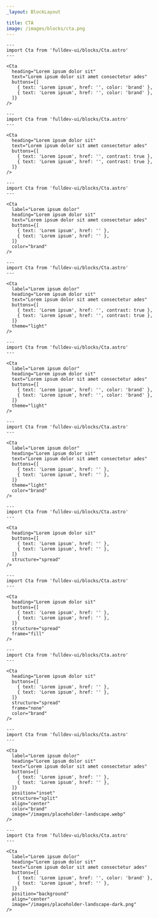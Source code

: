 ```yaml
---
_layout: BlockLayout

title: CTA
image: /images/blocks/cta.png
---
```


```astro live
---
import Cta from 'fulldev-ui/blocks/Cta.astro'
---

<Cta
  heading="Lorem ipsum dolor sit"
  text="Lorem ipsum dolor sit amet consectetur ades"
  buttons={[
    { text: 'Lorem ipsum', href: '', color: 'brand' },
    { text: 'Lorem ipsum', href: '', color: 'brand' },
  ]}
/>
```

```astro live
---
import Cta from 'fulldev-ui/blocks/Cta.astro'
---

<Cta
  heading="Lorem ipsum dolor sit"
  text="Lorem ipsum dolor sit amet consectetur ades"
  buttons={[
    { text: 'Lorem ipsum', href: '', contrast: true },
    { text: 'Lorem ipsum', href: '', contrast: true },
  ]}
/>
```

```astro live
---
import Cta from 'fulldev-ui/blocks/Cta.astro'
---

<Cta
  label="Lorem ipsum dolor"
  heading="Lorem ipsum dolor sit"
  text="Lorem ipsum dolor sit amet consectetur ades"
  buttons={[
    { text: 'Lorem ipsum', href: '' },
    { text: 'Lorem ipsum', href: '' },
  ]}
  color="brand"
/>
```

```astro live
---
import Cta from 'fulldev-ui/blocks/Cta.astro'
---

<Cta
  label="Lorem ipsum dolor"
  heading="Lorem ipsum dolor sit"
  text="Lorem ipsum dolor sit amet consectetur ades"
  buttons={[
    { text: 'Lorem ipsum', href: '', contrast: true },
    { text: 'Lorem ipsum', href: '', contrast: true },
  ]}
  theme="light"
/>
```

```astro live
---
import Cta from 'fulldev-ui/blocks/Cta.astro'
---

<Cta
  label="Lorem ipsum dolor"
  heading="Lorem ipsum dolor sit"
  text="Lorem ipsum dolor sit amet consectetur ades"
  buttons={[
    { text: 'Lorem ipsum', href: '', color: 'brand' },
    { text: 'Lorem ipsum', href: '', color: 'brand' },
  ]}
  theme="light"
/>
```

```astro live
---
import Cta from 'fulldev-ui/blocks/Cta.astro'
---

<Cta
  label="Lorem ipsum dolor"
  heading="Lorem ipsum dolor sit"
  text="Lorem ipsum dolor sit amet consectetur ades"
  buttons={[
    { text: 'Lorem ipsum', href: '' },
    { text: 'Lorem ipsum', href: '' },
  ]}
  theme="light"
  color="brand"
/>
```

```astro live
---
import Cta from 'fulldev-ui/blocks/Cta.astro'
---

<Cta
  heading="Lorem ipsum dolor sit"
  buttons={[
    { text: 'Lorem ipsum', href: '' },
    { text: 'Lorem ipsum', href: '' },
  ]}
  structure="spread"
/>
```

```astro live
---
import Cta from 'fulldev-ui/blocks/Cta.astro'
---

<Cta
  heading="Lorem ipsum dolor sit"
  buttons={[
    { text: 'Lorem ipsum', href: '' },
    { text: 'Lorem ipsum', href: '' },
  ]}
  structure="spread"
  frame="fill"
/>
```

```astro live
---
import Cta from 'fulldev-ui/blocks/Cta.astro'
---

<Cta
  heading="Lorem ipsum dolor sit"
  buttons={[
    { text: 'Lorem ipsum', href: '' },
    { text: 'Lorem ipsum', href: '' },
  ]}
  structure="spread"
  frame="none"
  color="brand"
/>
```

```astro live
---
import Cta from 'fulldev-ui/blocks/Cta.astro'
---

<Cta
  label="Lorem ipsum dolor"
  heading="Lorem ipsum dolor sit"
  text="Lorem ipsum dolor sit amet consectetur ades"
  buttons={[
    { text: 'Lorem ipsum', href: '' },
    { text: 'Lorem ipsum', href: '' },
  ]}
  position="inset"
  structure="split"
  align="center"
  color="brand"
  image="/images/placeholder-landscape.webp"
/>
```

```astro live
---
import Cta from 'fulldev-ui/blocks/Cta.astro'
---

<Cta
  label="Lorem ipsum dolor"
  heading="Lorem ipsum dolor sit"
  text="Lorem ipsum dolor sit amet consectetur ades"
  buttons={[
    { text: 'Lorem ipsum', href: '', color: 'brand' },
    { text: 'Lorem ipsum', href: '' },
  ]}
  position="background"
  align="center"
  image="/images/placeholder-landscape-dark.png"
/>
```
